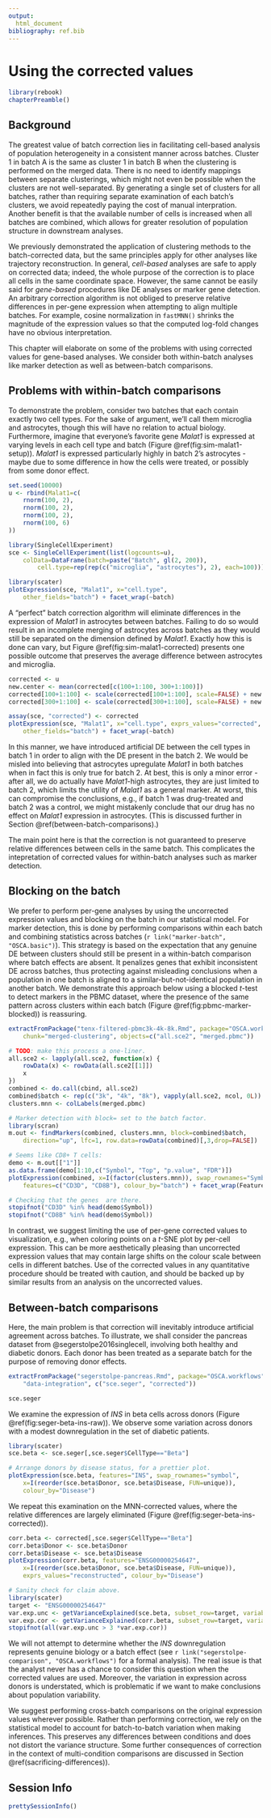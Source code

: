 ```yaml
---
output:
  html_document
bibliography: ref.bib
---
```


# Using the corrected values {#using-corrected-values}

```r
library(rebook)
chapterPreamble()
```

## Background

The greatest value of batch correction lies in facilitating cell-based analysis of population heterogeneity in a consistent manner across batches.
Cluster 1 in batch A is the same as cluster 1 in batch B when the clustering is performed on the merged data.
There is no need to identify mappings between separate clusterings, which might not even be possible when the clusters are not well-separated.
By generating a single set of clusters for all batches, rather than requiring separate examination of each batch's clusters, we avoid repeatedly paying the cost of manual interpration.
Another benefit is that the available number of cells is increased when all batches are combined, which allows for greater resolution of population structure in downstream analyses.

We previously demonstrated the application of clustering methods to the batch-corrected data, but the same principles apply for other analyses like trajectory reconstruction. 
In general, _cell-based_ analyses are safe to apply on corrected data; indeed, the whole purpose of the correction is to place all cells in the same coordinate space.
However, the same cannot be easily said for _gene-based_ procedures like DE analyses or marker gene detection. 
An arbitrary correction algorithm is not obliged to preserve relative differences in per-gene expression when attempting to align multiple batches.
For example, cosine normalization in `fastMNN()` shrinks the magnitude of the expression values so that the computed log-fold changes have no obvious interpretation.

This chapter will elaborate on some of the problems with using corrected values for gene-based analyses.
We consider both within-batch analyses like marker detection as well as between-batch comparisons.

## Problems with within-batch comparisons

To demonstrate the problem, consider two batches that each contain exactly two cell types.
For the sake of argument, we'll call them microglia and astrocytes, though this will have no relation to actual biology.
Furthermore, imagine that everyone's favorite gene _Malat1_ is expressed at varying levels in each cell type and batch (Figure \@ref(fig:sim-malat1-setup)).
_Malat1_ is expressed particularly highly in batch 2's astrocytes - maybe due to some difference in how the cells were treated, or possibly from some donor effect.

```r
set.seed(10000)
u <- rbind(Malat1=c(
    rnorm(100, 2),
    rnorm(100, 2),
    rnorm(100, 2),
    rnorm(100, 6)
))

library(SingleCellExperiment)
sce <- SingleCellExperiment(list(logcounts=u),
    colData=DataFrame(batch=paste("Batch", gl(2, 200)),
        cell.type=rep(rep(c("microglia", "astrocytes"), 2), each=100)))

library(scater)
plotExpression(sce, "Malat1", x="cell.type", 
    other_fields="batch") + facet_wrap(~batch)
```

A "perfect" batch correction algorithm will eliminate differences in the expression of _Malat1_ in astrocytes between batches.
Failing to do so would result in an incomplete merging of astrocytes across batches as they would still be separated on the dimension defined by _Malat1_.
Exactly how this is done can vary, but Figure \@ref(fig:sim-malat1-corrected) presents one possible outcome that preserves the average difference between astrocytes and microglia.

```r
corrected <- u
new.center <- mean(corrected[c(100+1:100, 300+1:100)])
corrected[100+1:100] <- scale(corrected[100+1:100], scale=FALSE) + new.center
corrected[300+1:100] <- scale(corrected[300+1:100], scale=FALSE) + new.center

assay(sce, "corrected") <- corrected
plotExpression(sce, "Malat1", x="cell.type", exprs_values="corrected",
    other_fields="batch") + facet_wrap(~batch)
```

In this manner, we have introduced artificial DE between the cell types in batch 1 in order to align with the DE present in the batch 2.
We would be misled into believing that astrocytes upregulate _Malat1_ in both batches when in fact this is only true for batch 2.
At best, this is only a minor error - after all, we do actually have _Malat1_-high astrocytes, they are just limited to batch 2, which limits the utility of _Malat1_ as a general marker.
At worst, this can compromise the conclusions, e.g., if batch 1 was drug-treated and batch 2 was a control,
we might mistakenly conclude that our drug has no effect on _Malat1_ expression in astrocytes.
(This is discussed further in Section \@ref(between-batch-comparisons).)

<!--
There are also some statistical considerations:

- It is usually inappropriate to perform DE analyses on batch-corrected values, due to the failure to model the uncertainty of the correction.
This usually results in loss of type I error control, i.e., more false positives than expected.
- The correction does not preserve the mean-variance relationship.
Applications of common DE methods like `r Biocpkg("edgeR")` or `r Biocpkg("limma")` are unlikely to be valid.

However, these are probably minor given that the marker gene procedure is not particularly rigorous in the first place!
-->

The main point here is that the correction is not guaranteed to preserve relative differences between cells in the same batch.
This complicates the intepretation of corrected values for within-batch analyses such as marker detection.

## Blocking on the batch

We prefer to perform per-gene analyses by using the uncorrected expression values and blocking on the batch in our statistical model.
For marker detection, this is done by performing comparisons within each batch and combining statistics across batches (`r link("marker-batch", "OSCA.basic")`).
This strategy is based on the expectation that any genuine DE between clusters should still be present in a within-batch comparison where batch effects are absent.
It penalizes genes that exhibit inconsistent DE across batches, thus protecting against misleading conclusions when a population in one batch is aligned to a similar-but-not-identical population in another batch.
We demonstrate this approach below using a blocked $t$-test to detect markers in the PBMC dataset, where the presence of the same pattern across clusters within each batch (Figure \@ref(fig:pbmc-marker-blocked)) is reassuring.

```r
extractFromPackage("tenx-filtered-pbmc3k-4k-8k.Rmd", package="OSCA.workflows",
    chunk="merged-clustering", objects=c("all.sce2", "merged.pbmc"))
```

```r
# TODO: make this process a one-liner.
all.sce2 <- lapply(all.sce2, function(x) {
    rowData(x) <- rowData(all.sce2[[1]])
    x
})
combined <- do.call(cbind, all.sce2)
combined$batch <- rep(c("3k", "4k", "8k"), vapply(all.sce2, ncol, 0L))
clusters.mnn <- colLabels(merged.pbmc)

# Marker detection with block= set to the batch factor.
library(scran)
m.out <- findMarkers(combined, clusters.mnn, block=combined$batch,
    direction="up", lfc=1, row.data=rowData(combined)[,3,drop=FALSE])

# Seems like CD8+ T cells:
demo <- m.out[["1"]]
as.data.frame(demo[1:10,c("Symbol", "Top", "p.value", "FDR")]) 
plotExpression(combined, x=I(factor(clusters.mnn)), swap_rownames="Symbol",
    features=c("CD3D", "CD8B"), colour_by="batch") + facet_wrap(Feature~colour_by)
```

```r
# Checking that the genes  are there.
stopifnot("CD3D" %in% head(demo$Symbol))
stopifnot("CD8B" %in% head(demo$Symbol))
```

In contrast, we suggest limiting the use of per-gene corrected values to visualization, e.g., when coloring points on a $t$-SNE plot by per-cell expression.
This can be more aesthetically pleasing than uncorrected expression values that may contain large shifts on the colour scale between cells in different batches.
Use of the corrected values in any quantitative procedure should be treated with caution, and should be backed up by similar results from an analysis on the uncorrected values.

## Between-batch comparisons

Here, the main problem is that correction will inevitably introduce artificial agreement across batches.
To illustrate, we shall consider the pancreas dataset from @segerstolpe2016singlecell, involving both healthy and diabetic donors.
Each donor has been treated as a separate batch for the purpose of removing donor effects.

```r
extractFromPackage("segerstolpe-pancreas.Rmd", package="OSCA.workflows",
    "data-integration", c("sce.seger", "corrected"))
```

```r
sce.seger
```

We examine the expression of _INS_ in beta cells across donors (Figure \@ref(fig:seger-beta-ins-raw)).
We observe some variation across donors with a modest downregulation in the set of diabetic patients.

```r
library(scater)
sce.beta <- sce.seger[,sce.seger$CellType=="Beta"]

# Arrange donors by disease status, for a prettier plot.
plotExpression(sce.beta, features="INS", swap_rownames="symbol", 
    x=I(reorder(sce.beta$Donor, sce.beta$Disease, FUN=unique)),
    colour_by="Disease")
```

We repeat this examination on the MNN-corrected values, where the relative differences are largely eliminated (Figure \@ref(fig:seger-beta-ins-corrected)).

```r
corr.beta <- corrected[,sce.seger$CellType=="Beta"]
corr.beta$Donor <- sce.beta$Donor
corr.beta$Disease <- sce.beta$Disease
plotExpression(corr.beta, features="ENSG00000254647", 
    x=I(reorder(sce.beta$Donor, sce.beta$Disease, FUN=unique)),
    exprs_values="reconstructed", colour_by="Disease")
```

```r
# Sanity check for claim above.
library(scater)
target <- "ENSG00000254647"
var.exp.unc <- getVarianceExplained(sce.beta, subset_row=target, variables=c("Donor", "Disease"))
var.exp.cor <- getVarianceExplained(corr.beta, subset_row=target, variables=c("Donor", "Disease"), exprs_values="reconstructed")
stopifnot(all(var.exp.unc > 3 *var.exp.cor))
```

We will not attempt to determine whether the _INS_ downregulation represents genuine biology or a batch effect (see `r link("segerstolpe-comparison", "OSCA.workflows")` for a formal analysis).
The real issue is that the analyst never has a chance to consider this question when the corrected values are used.
Moreover, the variation in expression across donors is understated, which is problematic if we want to make conclusions about population variability.

We suggest performing cross-batch comparisons on the original expression values wherever possible.
Rather than performing correction, we rely on the statistical model to account for batch-to-batch variation when making inferences.
This preserves any differences between conditions and does not distort the variance structure.
Some further consequences of correction in the context of multi-condition comparisons are discussed in Section \@ref(sacrificing-differences)).

## Session Info {-}

```r
prettySessionInfo()
```
